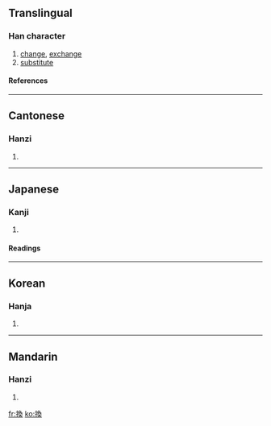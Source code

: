 {{see|换}}

==Translingual==
===Han character===
{{Han char|rn=64|rad=手|as=09|sn=12|four=5703<sub>4</sub>|canj=手弓月大 (QNBK)}}
# [[change]], [[exchange]]
# [[substitute]]
====References====
{{Han ref|kx=0442.140|dkj=12358|dj=0793.130|hdz=31922.041|uh=63DB|ud=25563|bh=B4AB|bd=46251}}
----
==Cantonese==
===Hanzi===
{{yue-hanzi|jyut=|y=wun6}}
# {{defn|Cantonese}}
----
==Japanese==
===Kanji===
{{ja-kanji|grade=c|rs=手09}}
# {{defn|Japanese}} 
====Readings====
{{ja-readings|on=[[かん]] (kan)|kun=[[かえる]] (kaeru), [[かわる]] (kawaru)}}
----
==Korean==
===Hanja===
{{ko-hanja|hangeul=환|eumhun=|rv=hwan|mr=hwan|y=hwan}}
# {{defn|Korean}}
----
==Mandarin==
===Hanzi===
{{cmn-hanzi|sim=换|pin=[[huàn]] ([[huan4]])|wg=huan<sup>4</sup>}}
# {{defn|Mandarin}}

[[fr:換]]
[[ko:換]]